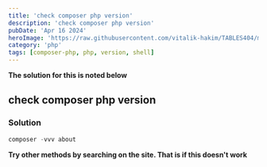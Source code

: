 ```yaml
---
title: 'check composer php version'
description: 'check composer php version'
pubDate: 'Apr 16 2024'
heroImage: 'https://raw.githubusercontent.com/vitalik-hakim/TABLES404/main/error_b/php.png'
category: 'php'
tags: [composer-php, php, version, shell]
---
```


**The solution for this is noted below**

## check composer php version

### Solution

```php
composer -vvv about
```

**Try other methods by searching on the site. That is if this doesn't work**
